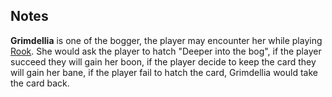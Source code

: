 {{CharacterPage
|quote = Grimdellia was the name of a kra'deshi war queen, but you suspect this Grimdellia doesn't much care for ancient history.
|race = Human
|faction = Boggers
|title = Bogger
|boon = Talisman
|boonimage = talisman
|boondesc = Whenever you draw a Parasite card, draw a card.
|bane = Bogling
|baneimage = bogling
|banedesc = Whenever you draw a Parasite card in negotiation or battle, discard a random card from your hand.
|deathloot = Seedling
}}
==Notes==
'''Grimdellia''' is one of the bogger, the player may encounter her while playing [[Rook]]. She would ask the player to hatch "Deeper into the bog", if the player succeed they will gain her boon, if the player decide to keep the card they will gain her bane, if the player fail to hatch the card, Grimdellia would take the card back.